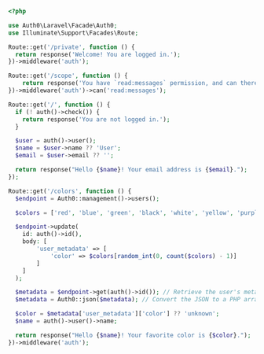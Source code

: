 ```php web.php highlight={6-12} lines 
<?php

use Auth0\Laravel\Facade\Auth0;
use Illuminate\Support\Facades\Route;

Route::get('/private', function () {
  return response('Welcome! You are logged in.');
})->middleware('auth');

Route::get('/scope', function () {
    return response('You have `read:messages` permission, and can therefore access this resource.');
})->middleware('auth')->can('read:messages');

Route::get('/', function () {
  if (! auth()->check()) {
    return response('You are not logged in.');
  }

  $user = auth()->user();
  $name = $user->name ?? 'User';
  $email = $user->email ?? '';

  return response("Hello {$name}! Your email address is {$email}.");
});

Route::get('/colors', function () {
  $endpoint = Auth0::management()->users();

  $colors = ['red', 'blue', 'green', 'black', 'white', 'yellow', 'purple', 'orange', 'pink', 'brown'];

  $endpoint->update(
    id: auth()->id(),
    body: [
        'user_metadata' => [
            'color' => $colors[random_int(0, count($colors) - 1)]
        ]
    ]
  );

  $metadata = $endpoint->get(auth()->id()); // Retrieve the user's metadata.
  $metadata = Auth0::json($metadata); // Convert the JSON to a PHP array.

  $color = $metadata['user_metadata']['color'] ?? 'unknown';
  $name = auth()->user()->name;

  return response("Hello {$name}! Your favorite color is {$color}.");
})->middleware('auth');
```
